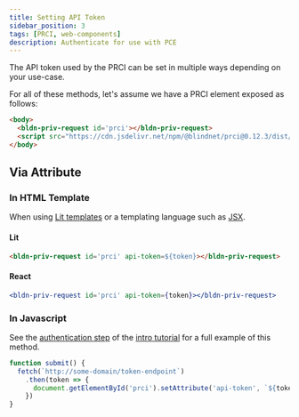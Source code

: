 ```yaml
---
title: Setting API Token
sidebar_position: 3
tags: [PRCI, web-components]
description: Authenticate for use with PCE
---
```


The API token used by the PRCI can be set in multiple ways depending on your use-case.

For all of these methods, let's assume we have a PRCI element exposed as follows:

```html
<body>
  <bldn-priv-request id='prci'></bldn-priv-request>
  <script src="https://cdn.jsdelivr.net/npm/@blindnet/prci@0.12.3/dist/index.all.min.js" type="module"></script>
</body>
```

## Via Attribute

### In HTML Template

When using [Lit templates](https://lit.dev/docs/templates/overview/) or a templating language such as [JSX](https://reactjs.org/docs/introducing-jsx.html).

#### Lit

```html
<bldn-priv-request id='prci' api-token=${token}></bldn-priv-request>
```

#### React

```jsx
<bldn-priv-request id='prci' api-token={token}></bldn-priv-request>
```

### In Javascript

See the [authentication step](/docs/tutorials/intro/authentication) of the [intro tutorial](/docs/tutorials/intro) for a full example of this method.

```js
function submit() {
  fetch(`http://some-domain/token-endpoint`)
    .then(token => {
      document.getElementById('prci').setAttribute('api-token', `${token}`)
    })
}
```